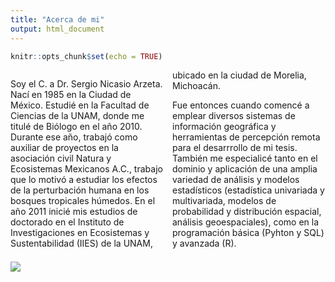 ```yaml
---
title: "Acerca de mi"
output: html_document
---
```


```r
knitr::opts_chunk$set(echo = TRUE)
```

<style>
  .col2 {
    columns: 2 200px;         /* number of columns and width in pixels*/
    -webkit-columns: 2 200px; /* chrome, safari */
    -moz-columns: 2 200px;    /* firefox */
  }
  .col3 {
    columns: 3 100px;
    -webkit-columns: 3 100px;
    -moz-columns: 3 100px;
  }
</style>

<div class = "col2">
Soy el C. a Dr. Sergio Nicasio Arzeta. Nací en 1985 en la Ciudad de México. Estudié en la Facultad de Ciencias de la UNAM, donde me titulé de Biólogo en el año 2010. Durante ese año, trabajó como auxiliar de proyectos en la asociación civil Natura y Ecosistemas Mexicanos A.C., trabajo que lo motivó a estudiar los efectos de la perturbación humana en los bosques tropicales húmedos. En el año 2011 inicié mis estudios de doctorado en el Instituto de Investigaciones en Ecosistemas y Sustentabilidad (IIES) de la UNAM, ubicado en la ciudad de Morelia, Michoacán.

Fue entonces cuando comencé a emplear diversos sistemas de información geográfica y herramientas de percepción remota para el desarrrollo de mi tesis. También me especialicé tanto en el dominio y aplicación de una amplia variedad de análisis y modelos estadísticos (estadística univariada y multivariada, modelos de probabilidad y distribución espacial, análisis geoespaciales), como en la programación básica (Pyhton y SQL) y avanzada (R).
</div>
![](yo.jpg)